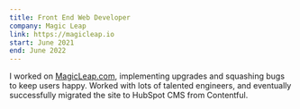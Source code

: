 ```yaml
---
title: Front End Web Developer
company: Magic Leap
link: https://magicleap.io
start: June 2021
end: June 2022
---
```


I worked on [MagicLeap.com]("https://magicleap.com"), implementing upgrades and squashing bugs to keep users happy. Worked with lots of talented engineers, and eventually successfully migrated the site to HubSpot CMS from Contentful.
